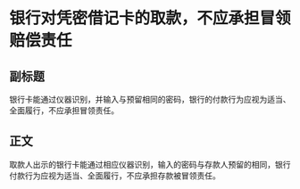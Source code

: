 # 银行对凭密借记卡的取款，不应承担冒领赔偿责任
## 副标题
银行卡能通过仪器识别，并输入与预留相同的密码，银行的付款行为应视为适当、全面履行，不应承担冒领责任。
## 正文
取款人出示的银行卡能通过相应仪器识别，输入的密码与存款人预留的相同，银行付款行为应视为适当、全面履行，不应承担存款被冒领责任。